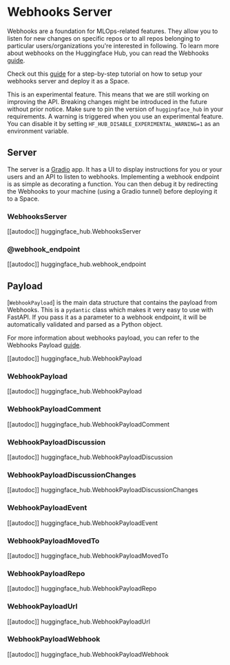 # Webhooks Server

Webhooks are a foundation for MLOps-related features. They allow you to listen for new changes on specific repos or to
all repos belonging to particular users/organizations you're interested in following. To learn
more about webhooks on the Huggingface Hub, you can read the Webhooks [guide](https://huggingface.co/docs/hub/webhooks).

<Tip>

Check out this [guide](../guides/webhooks_server) for a step-by-step tutorial on how to setup your webhooks server and
deploy it as a Space.

</Tip>

<Tip warning={true}>

This is an experimental feature. This means that we are still working on improving the API. Breaking changes might be
introduced in the future without prior notice. Make sure to pin the version of `huggingface_hub` in your requirements.
A warning is triggered when you use an experimental feature. You can disable it by setting `HF_HUB_DISABLE_EXPERIMENTAL_WARNING=1` as an environment variable.

</Tip>

## Server

The server is a [Gradio](https://gradio.app/) app. It has a UI to display instructions for you or your users and an API
to listen to webhooks. Implementing a webhook endpoint is as simple as decorating a function. You can then debug it
by redirecting the Webhooks to your machine (using a Gradio tunnel) before deploying it to a Space.

### WebhooksServer

[[autodoc]] huggingface_hub.WebhooksServer

### @webhook_endpoint

[[autodoc]] huggingface_hub.webhook_endpoint

## Payload

[`WebhookPayload`] is the main data structure that contains the payload from Webhooks. This is
a `pydantic` class which makes it very easy to use with FastAPI. If you pass it as a parameter to a webhook endpoint, it
will be automatically validated and parsed as a Python object.

For more information about webhooks payload, you can refer to the Webhooks Payload [guide](https://huggingface.co/docs/hub/webhooks#webhook-payloads).

[[autodoc]] huggingface_hub.WebhookPayload

### WebhookPayload

[[autodoc]] huggingface_hub.WebhookPayload

### WebhookPayloadComment

[[autodoc]] huggingface_hub.WebhookPayloadComment

### WebhookPayloadDiscussion

[[autodoc]] huggingface_hub.WebhookPayloadDiscussion

### WebhookPayloadDiscussionChanges

[[autodoc]] huggingface_hub.WebhookPayloadDiscussionChanges

### WebhookPayloadEvent

[[autodoc]] huggingface_hub.WebhookPayloadEvent

### WebhookPayloadMovedTo

[[autodoc]] huggingface_hub.WebhookPayloadMovedTo

### WebhookPayloadRepo

[[autodoc]] huggingface_hub.WebhookPayloadRepo

### WebhookPayloadUrl

[[autodoc]] huggingface_hub.WebhookPayloadUrl

### WebhookPayloadWebhook

[[autodoc]] huggingface_hub.WebhookPayloadWebhook
